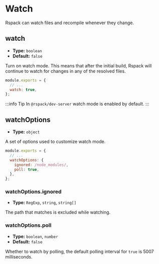 
<WebpackLicense from="https://webpack.js.org/configuration/watch" />

# Watch

Rspack can watch files and recompile whenever they change.

## watch

- **Type:** `boolean`
- **Default:** `false`

Turn on watch mode. This means that after the initial build, Rspack will continue to watch for changes in any of the resolved files.

```js title=rspack.config.js
module.exports = {
  // ...
  watch: true,
};
```

:::info Tip
In `@rspack/dev-server` watch mode is enabled by default.
:::

## watchOptions

- **Type:** `object`

A set of options used to customize watch mode.

```js title=rspack.config.js
module.exports = {
  // ...
  watchOptions: {
    ignored: /node_modules/,
    poll: true,
  },
};
```

### watchOptions.ignored

- **Type:** `RegExp`, `string`, `string[]`

The path that matches is excluded while watching.

### watchOptions.poll

- **Type:** `boolean`, `number`
- **Default:** `false`

Whether to watch by polling, the default polling interval for `true` is 5007 milliseconds.
